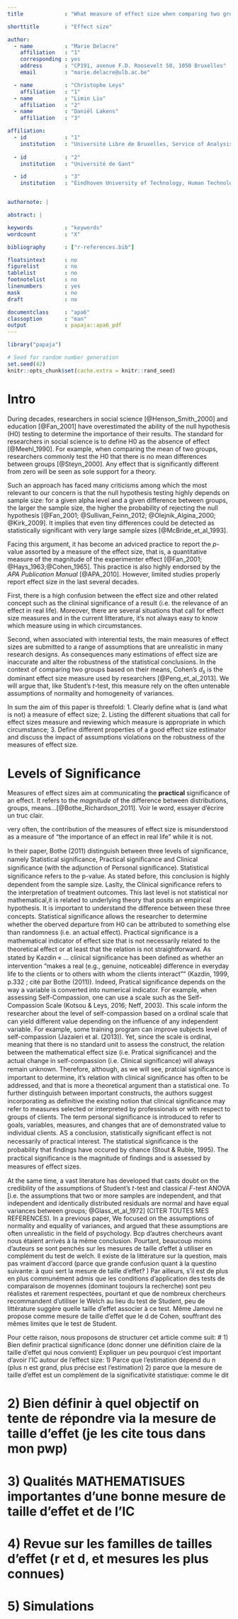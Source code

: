 ```yaml
---
title             : "What measure of effect size when comparing two groups based on their means?"

shorttitle        : "Effect size"

author: 
  - name          : "Marie Delacre" 
    affiliation   : "1"
    corresponding : yes    
    address       : "CP191, avenue F.D. Roosevelt 50, 1050 Bruxelles"
    email         : "marie.delacre@ulb.ac.be"

  - name          : "Christophe Leys"
    affiliation   : "1"
  - name          : "Limin Liu"
    affiliation   : "2"
  - name          : "Daniël Lakens"
    affiliation   : "3"

affiliation:
  - id            : "1"
    institution   : "Université Libre de Bruxelles, Service of Analysis of the Data (SAD), Bruxelles, Belgium"
    
  - id            : "2"
    institution   : "Université de Gant"

  - id            : "3"
    institution   : "Eindhoven University of Technology, Human Technology Interaction Group, Eindhoven, the Netherlands "


authornote: |

abstract: |

keywords          : "keywords"
wordcount         : "X"

bibliography      : ["r-references.bib"]

floatsintext      : no
figurelist        : no
tablelist         : no
footnotelist      : no
linenumbers       : yes
mask              : no
draft             : no

documentclass     : "apa6"
classoption       : "man"
output            : papaja::apa6_pdf
---
```


```r
library("papaja")
```

```r
# Seed for random number generation
set.seed(42)
knitr::opts_chunk$set(cache.extra = knitr::rand_seed)
```

# Intro

During decades, researchers in social science [@Henson_Smith_2000] and education [@Fan_2001] have overestimated the ability of the null hypothesis (H0) testing to determine the importance of their results. The standard for researchers in social science is to define H0 as the absence of effect [@Meehl_1990]. For example, when comparing the mean of two groups, researchers commonly test the H0 that there is no mean differences between groups [@Steyn_2000]. Any effect that is significantly different from zero will be seen as sole support for a theory. 

Such an approach has faced many criticisms among which the most relevant to our concern is that the null hypothesis testing highly depends on sample size: for a given alpha level and a given difference between groups, the larger the sample size, the higher the probability of rejecting the null hypothesis [@Fan_2001; @Sullivan_Feinn_2012; @Olejnik_Algina_2000; @Kirk_2009]. It implies that even tiny differences could be detected as statistically significant with very large sample sizes [@McBride_et_al_1993]\footnote{This is especially problematic since these tiny differences might be due to other factors than the one of interest: even under the assumption of random assignent (which is a necessary but not sufficient condition), it is almost impossible to be sure that the only difference between two conditions is the one defined by the factor of interest. Other tiny factors of no theoretical interest might slighly influence results, making the probability of getting an actual zero effect very low. This is what Meehl (1990) calls 'systematic noise'}. 

Facing this argument, it has become an adviced practice to report the *p*-value assorted by a measure of the effect size, that is, a quantitative measure of the magnitude of the experimenter effect [@Fan_2001; @Hays_1963;@Cohen_1965]. This practice is also highly endorsed by the *APA Publication Manual* [@APA_2010]. However, limited studies properly report effect size in the last several decades. 

First, there is a high confusion between the effect size and other related concept such as the clininal significance of a result (i.e. the relevance of an effect in real life). Moreover, there are several situations that call for effect size measures and in the current litterature, it's not always easy to know which measure using in which circumstances. 

Second, when associated with interential tests, the main measures of effect sizes are submitted to a range of assumptions that are unrealistic in many research designs. As consequences many estimations of effect size are inaccurate and alter the robustness of the statistical conclusions. In the context of comparing two groups based on their means, Cohen's $d_{s}$ is the dominant effect size measure used by researchers [@Peng_et_al_2013]. We will argue that, like Student's *t*-test, this measure rely on the often untenable assumptions of normality and homogeneity of variances. 

In sum the aim of this paper is threefold: 
1. Clearly define what is (and what is not) a measure of effect size;
2. Listing the different situations that call for effect sizes measure and reviewing which measure is appropriate in which circumstance;
3. Define different properties of a good effect size estimator and discuss the impact of assumptions violations on the robustness of the measures of effect size.
  
  

  
# Levels of Significance

Measures of effect sizes aim at communicating the **practical** significance of an effect. It refers to the *magnitude* of the difference between distributions, groups, means...[@Bothe_Richardson_2011].  Voir le word, essayer d'écrire un truc clair.

very often, the contribution of the measures of effect size is misunderstood as a measure of "the importance of an effect in real life" while it is not.

In their paper, Bothe (2011) distinguish between three levels of signiﬁcance, namely Statistical signiﬁcance, Practical signiﬁcance and Clinical signiﬁcance (with the adjunction of Personal signiﬁcance). Statistical signiﬁcance refers to the p-value. As stated before, this conclusion is highly dependent from the sample size. Laslty, the Clinical signiﬁcance refers to the interpretation of treatment outcomes. This last level is not statistical nor mathematical,it is related to underlying theory that posits an empirical hypothesis.
It is important to understand the diﬀerence between these three concepts. Statistical signiﬁcance allows the researcher to determine whether the oberved departure from H0 can be attributed to something else than randomness (i.e. an actual eﬀect). Practical signiﬁcance is a mathematical indicator of eﬀect size that is not necessarily related to the theoretical eﬀect or at least that the relation is not straightforward. As stated by Kazdin « ... clinical signiﬁcance has been deﬁned as whether an intervention “makes a real (e.g., genuine, noticeable) diﬀerence in everyday life to the clients or to others with whom the clients interact”" (Kazdin, 1999, p.332 ; cité par Bothe (2011)). Indeed, Pratical signiﬁcance depends on the way a variable is converted into numerical indicator. For example, when assessing Self-Compassion, one can use a scale such as the Self-Compassion Scale (Kotsou & Leys, 2016; Neﬀ, 2003). This scale inform the researcher about the level of self-compassion based on a ordinal scale that can yield diﬀerent value depending on the inﬂuence of any independent variable. For example, some training program can improve subjects level of self-compassion (Jazaieri et al. (2013)). Yet, since the scale is ordinal, meaning that there is no standard unit to assess the construct, the relation between the mathematical eﬀect size (i.e. Pratical signiﬁcance) and the actual change in self-compassion (i.e. Clinical signiﬁcance) will always remain unknown. Therefore, although, as we will see, pratcial signiﬁcance is important to determine, it’s relation with clinical signiﬁcance has often to be addressed, and that is more a theoretical argument than a statistical one.
To further distinguish between important constructs, the authors suggest incorporating as deﬁnitive the existing notion that clinical signiﬁcance may refer to measures selected or interpreted by professionals or with respect to groups of clients. The term personal signiﬁcance is introduced to refer to goals, variables, measures, and changes that are of demonstrated value to individual clients.
AS a conclusion, statistically signiﬁcant eﬀect is not necessarily of practical interest. The statistical signiﬁcance is the probability that ﬁndings have occured by chance (Stout & Ruble, 1995). The practical signiﬁcance is the magnitude of ﬁndings and is assessed by measures of eﬀect sizes.

























At the same time, a vast literature has developed that casts doubt on the credibility of the assumptions of Student's *t*-test and classical *F*-test ANOVA [i.e. the assumptions that two or more samples are independent, and that independent and identically distributed residuals are normal and have equal variances between groups; @Glass_et_al_1972] (CITER TOUTES MES REFERENCES). In a previous paper, We focused on the assumptions of normality and equality of variances, and argued that these assumptions are often unrealistic in the field of psychology. Bcp d'autres chercheurs avant nous étaient arrivés à la même conclusion. Pourtant, beaucoup moins d'auteurs se sont penchés sur les mesures de taille d'effet à utiliser en complément du test de welch. Il existe de la littérature sur la question, mais pas vraiment d'accord (parce que grande confusion quant à la questino suivante: à quoi sert la mesure de taille d'effet? ) Par ailleurs, s'il est de plus en plus communément admis que les conditions d'application des tests de comparaison de moyennes (dominant toujours la recherche) sont peu réalistes et rarement respectées, pourtant et que de nombreux chercheurs recommandent d'utiliser le Welch au lieu du test de Student, peu de littérature suggère quelle taille d'effet associer à ce test. Même Jamovi ne propose comme mesure de taille d'effet que le d de Cohen, souffrant des mêmes limites que le test de Student.  

Pour cette raison, nous proposons de structurer cet article comme suit:
# 1) Bien definir practical significance (donc donner une définition claire de la taille d'effet qui nous convient)
Expliquer un peu pourquoi c'est important d'avoir l'IC autour de l'effect size:
1) Parce que l'estimation dépend du n (plus n est grand, plus précise est l'estimation)
2) parce que la mesure de taille d'effet est un complément de la significativité statistique: comme le dit 

# 2) Bien définir à quel objectif on tente de répondre via la mesure de taille d'effet (je les cite tous dans mon pwp)
# 3) Qualités MATHEMATISUES importantes d'une bonne mesure de taille d'effet et de l'IC
# 4) Revue sur les familles de tailles d'effet (r et d, et mesures les plus connues)
# 5) Simulations

